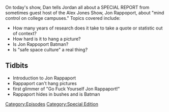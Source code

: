 {{DEFAULTSORT:
    #_EPISODE_0012:Jon Rappoport
}}{{Episode
    | title           = Jon Rappoport
    | caption         = Listen to this episode on [https://knowledgefight.libsyn.com/knowledge-fight-jon-rappoport Libsyn] [https://open.spotify.com/episode/7ojO4lFQzo7IV7vMNXAGfx Spotify], Read the [[Transcript/12: Jon Rappoport|Unofficial Transcript]]
    | episodeNumber   = 12
    | length          = 02:02:29
    | airDate         = February 15, 2017
    | episodeType     = [[:Category:Special Edition|Special Edition]]
    | appearance      = [[Jon Rappoport]], [[Dr Pies]]
    | previousEpisode = [[11: February 10, 2017]]
    | nextEpisode     = [[13: February 14, 2017]]
}}

{{Stub}}

On today's show, Dan tells Jordan all about a SPECIAL REPORT from sometimes guest host of the Alex Jones Show, Jon Rappoport, about "mind control on college campuses." Topics covered include:

*How many years of research does it take to take a quote or statistic out of context?
*How hard is it to hang a picture?
*Is Jon Rappoport Batman?
*Is "safe space culture" a real thing?

==Tidbits==

*Introduction to Jon Rappaport
*Rappaport can't hang pictures
*first glimmer of "Go Fuck Yourself Jon Rappaport!"
*Rappaport hides in bushes and is Batman

[[Category:Episodes]]
[[Category:Special Edition]]
